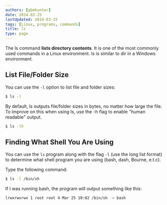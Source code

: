 ```yaml
---
authors: [gbmhunter]
date: 2014-03-25
lastUpdated: 2014-03-25
tags: [Linux, programs, commands]
title: ls
type: page
---
```


The ls command **lists directory contents**. It is one of the most commonly used commands in a Linux environment. ls is similar to dir in a Windows environment.

## List File/Folder Size

You can use the `-l` option to list file and folder sizes:

```sh    
$ ls -l
```

By default, ls outputs file/folder sizes in bytes, no matter how large the file. To improve on this when using ls, use the -h flag to enable "human readable" output.

```sh    
$ ls -lh
```

## Finding What Shell You Are Using

You can use the `ls` program along with the flag `-l` (use the long list format) to determine what shell program you are using (bash, dash, Bourne, e.t.c).

Type the following command:

```sh  
$ ls -l /bin/sh
```  

If I was running bash, the program will output something like this:

```sh    
lrwxrwxrwx 1 root root 4 Mar 25 10:02 /bin/sh -> bash
```
